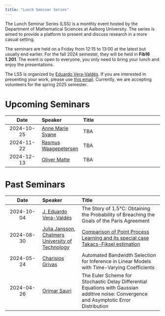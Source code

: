 ---
title: "Lunch Seminar Series"
---

The Lunch Seminar Series (LSS) is a monthly event hosted by the Department of Mathematical Sciences at Aalborg University. The series is aimed to provide a platform to present and discuss research in a more casual setting. 

The seminars are held on a Friday from 12:15 to 13:00 at the latest but usually end earlier. For the fall 2024 semester, they will be held in **Fib16 1.201**. The event is open to everyone, you only need to bring your lunch and enjoy the presentations.

The LSS is organized by [Eduardo Vera-Valdés](https://everval.github.io/). If you are interested in presenting your work, please use [this email](mailto:eduardo@math.aau.dk). Currently, we are accepting volunteers for the spring 2025 semester.

# Upcoming Seminars


|      Date      | Speaker          | Title                            |
| :------------: | :--------------- | :------------------------------- | 
| 2024-10-25    | [Anne Marie Svane](https://vbn.aau.dk/da/persons/142961)  | TBA |
| 2024-11-22    | [Rasmus Waagepetersen](https://people.math.aau.dk/~rw/)  | TBA |
| 2024-12-13    | [Oliver Matte](https://vbn.aau.dk/en/persons/oliver)  | TBA |


# Past Seminars


|      Date      | Speaker          | Title                            |
| :------------: | :--------------- | :------------------------------- |
| 2024-10-04    | [J. Eduardo Vera-Valdés](https://everval.github.io)  | The Story of 1.5°C: Obtaining the Probability of Breaching the Goals of the Paris Agreement |
| 2024-08-30    | [Julia Jansson](https://juliamariajansson.wordpress.com/), [Chalmers University of Technology](https://www.chalmers.se/en/)  | [Comparison of Point Process Learning and its special case Takacs-Fiksel estimation](https://arxiv.org/abs/2405.19523) |
| 2024-05-24 | [Charisios Grivas](https://vbn.aau.dk/da/persons/cgrivas) | Automated Bandwidth Selection for Inference in Linear Models with Time-Varying Coefficients    |  
| 2024-04-26 | [Orimar Sauri](https://sites.google.com/view/osauri/) | The Euler Scheme for Stochastic Delay Differential Equations with Gaussian additive noise: Convergence and Asymptotic Error Distribution |

